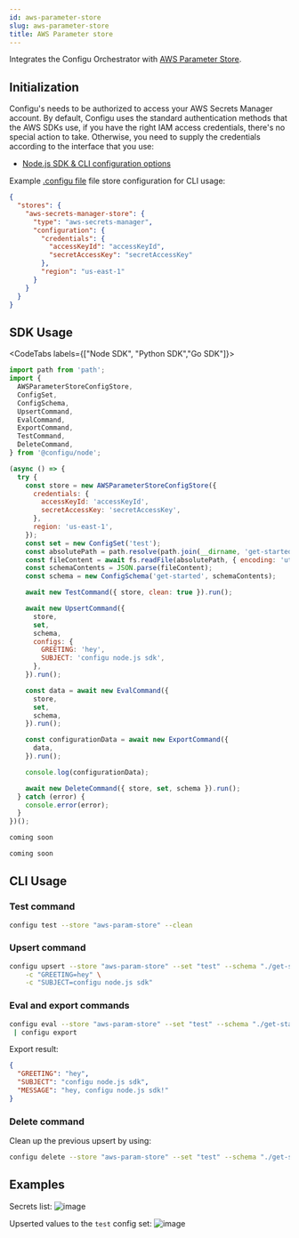 ```yaml
---
id: aws-parameter-store
slug: aws-parameter-store
title: AWS Parameter store
---
```


Integrates the Configu Orchestrator with [AWS Parameter Store](https://docs.aws.amazon.com/AWSJavaScriptSDK/v3/latest/client/ssm).

## Initialization

Configu's needs to be authorized to access your AWS Secrets Manager account. By default, Configu uses the standard authentication methods that the AWS SDKs use, if you have the right IAM access credentials, there's no special action to take. Otherwise, you need to supply the credentials according to the interface that you use:

- [Node.js SDK & CLI configuration options](https://docs.aws.amazon.com/AWSJavaScriptSDK/v3/latest/Package/-aws-sdk-client-ssm/Interface/SSMClientConfig)

Example [.configu file](../cli-config) file store configuration for CLI usage:

```json
{
  "stores": {
    "aws-secrets-manager-store": {
      "type": "aws-secrets-manager",
      "configuration": {
        "credentials": {
          "accessKeyId": "accessKeyId",
          "secretAccessKey": "secretAccessKey"
        },
        "region": "us-east-1"
      }
    }
  }
}
```

## SDK Usage

<CodeTabs labels={["Node SDK", "Python SDK","Go SDK"]}>

```js
import path from 'path';
import {
  AWSParameterStoreConfigStore,
  ConfigSet,
  ConfigSchema,
  UpsertCommand,
  EvalCommand,
  ExportCommand,
  TestCommand,
  DeleteCommand,
} from '@configu/node';

(async () => {
  try {
    const store = new AWSParameterStoreConfigStore({
      credentials: {
        accessKeyId: 'accessKeyId',
        secretAccessKey: 'secretAccessKey',
      },
      region: 'us-east-1',
    });
    const set = new ConfigSet('test');
    const absolutePath = path.resolve(path.join(__dirname, 'get-started.cfgu.json'));
    const fileContent = await fs.readFile(absolutePath, { encoding: 'utf8' });
    const schemaContents = JSON.parse(fileContent);
    const schema = new ConfigSchema('get-started', schemaContents);

    await new TestCommand({ store, clean: true }).run();

    await new UpsertCommand({
      store,
      set,
      schema,
      configs: {
        GREETING: 'hey',
        SUBJECT: 'configu node.js sdk',
      },
    }).run();

    const data = await new EvalCommand({
      store,
      set,
      schema,
    }).run();

    const configurationData = await new ExportCommand({
      data,
    }).run();

    console.log(configurationData);

    await new DeleteCommand({ store, set, schema }).run();
  } catch (error) {
    console.error(error);
  }
})();
```

```python
coming soon
```

```GO
coming soon
```

</CodeTabs>

## CLI Usage

### Test command

```bash
configu test --store "aws-param-store" --clean
```

### Upsert command

```bash
configu upsert --store "aws-param-store" --set "test" --schema "./get-started.cfgu.json" \
    -c "GREETING=hey" \
    -c "SUBJECT=configu node.js sdk"
```

### Eval and export commands

```bash
configu eval --store "aws-param-store" --set "test" --schema "./get-started.cfgu.json" \
 | configu export
```

Export result:

```json
{
  "GREETING": "hey",
  "SUBJECT": "configu node.js sdk",
  "MESSAGE": "hey, configu node.js sdk!"
}
```

### Delete command

Clean up the previous upsert by using:

```bash
configu delete --store "aws-param-store" --set "test" --schema "./get-started.cfgu.json"
```

## Examples

Secrets list:
![image](./img/aws-parameter-store-upsert-result.png)

Upserted values to the `test` config set:
![image](./img/aws-parameter-store-param-list.png)
